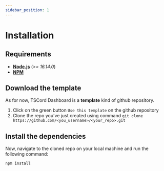 ```yaml
---
sidebar_position: 1
---
```


# Installation

## Requirements

- **[Node.js](https://nodejs.org/)** (*>= 16.14.0*)
- **[NPM](https://docs.npmjs.com/downloading-and-installing-node-js-and-npm)**

## Download the template

As for now, TSCord Dashboard is a **template** kind of github repository.

1. Click on the green button `Use this template` on the github repository
2. Clone the repo you've just created using command `git clone https://github.com/<you_username>/<your_repo>.git`

## Install the dependencies

Now, navigate to the cloned repo on your local machine and run the following command:
```bash
npm install
```